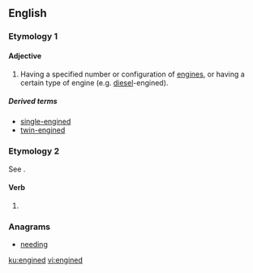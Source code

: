 ==English==

===Etymology 1===
{{suffix|engine|ed|gloss1=noun|lang=en}}

====Adjective====
{{en-adj|-}}

# {{context|in combination|lang=en}} Having a specified number or configuration of [[engine]]s, or having a certain type of engine (e.g. [[diesel]]-engined).

=====Derived terms=====
* [[single-engined]]
* [[twin-engined]]

===Etymology 2===
See {{m|en|engine|pos=verb}}.

====Verb====
{{head|en|verb form}}

# {{en-past of|engine}}

===Anagrams===
* [[needing#English|needing]]

[[ku:engined]]
[[vi:engined]]